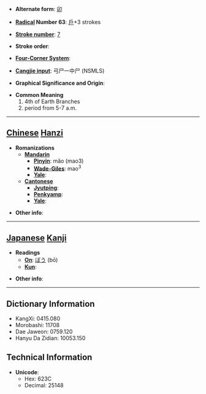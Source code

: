 * '''Alternate form''': [[卯]]

* '''[[Wiktionary:Chinese radical index| Radical]] Number 63''': [[Wiktionary:Chinese radical index 戶|戶]]+3 strokes

* '''[[Wiktionary:Chinese total strokes index|Stroke number]]''': [[Wiktionary:Chinese total strokes index 7|7]]

* '''Stroke order''': 

* '''[[Wiktionary:Chinese four corner index|Four-Corner System]]''': 

* '''[[Wiktionary:Chinese Cangjie index|Cangjie input]]''': 弓尸一中尸 (NSMLS)

* '''Graphical Significance and Origin''': 

* '''Common Meaning'''
*#4th of Earth Branches
*# period from 5-7 a.m.


----

== [[Chinese]] [[Hanzi]] ==

* '''Romanizations'''
** '''[[Mandarin]]'''
*** '''[[Pinyin]]''': mǎo (mao3)
*** '''[[Wade-Giles]]''': mao<sup>3</sup>
*** '''[[Yale]]''': 
** '''[[Cantonese]]'''
*** '''[[Jyutping]]''':
*** '''[[Penkyamp]]''': 
*** '''[[Yale]]''': 

* '''Other info''': 

----

== [[Japanese]] [[Kanji]] ==

* '''Readings'''
** '''[[On]]''': [[ぼう]] (bō)
** '''[[Kun]]''': 

* '''Other info''':  

----

== Dictionary Information ==

* KangXi: 0415.080
* Morobashi: 11708
* Dae Jaweon: 0759.120
* Hanyu Da Zidian: 10053.150

== Technical Information ==

* '''Unicode''':
** Hex: 623C
** Decimal: 25148